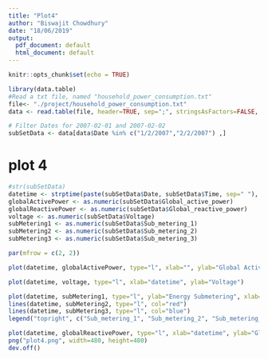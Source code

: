 ```yaml
---
title: "Plot4"
author: "Biswajit Chowdhury"
date: "18/06/2019"
output:
  pdf_document: default
  html_document: default
---
```


```r
knitr::opts_chunk$set(echo = TRUE)
```

```r
library(data.table)
#Read a txt file, named "household_power_consumption.txt"
file<- "./project/household_power_consumption.txt"
data <- read.table(file, header=TRUE, sep=";", stringsAsFactors=FALSE, dec=".")

# Filter Dates for 2007-02-01 and 2007-02-02
subSetData <- data[data$Date %in% c("1/2/2007","2/2/2007") ,]
```


# plot 4

```r
#str(subSetData)
datetime <- strptime(paste(subSetData$Date, subSetData$Time, sep=" "), "%d/%m/%Y %H:%M:%S") 
globalActivePower <- as.numeric(subSetData$Global_active_power)
globalReactivePower <- as.numeric(subSetData$Global_reactive_power)
voltage <- as.numeric(subSetData$Voltage)
subMetering1 <- as.numeric(subSetData$Sub_metering_1)
subMetering2 <- as.numeric(subSetData$Sub_metering_2)
subMetering3 <- as.numeric(subSetData$Sub_metering_3)

par(mfrow = c(2, 2)) 

plot(datetime, globalActivePower, type="l", xlab="", ylab="Global Active Power", cex=0.2)

plot(datetime, voltage, type="l", xlab="datetime", ylab="Voltage")

plot(datetime, subMetering1, type="l", ylab="Energy Submetering", xlab="")
lines(datetime, subMetering2, type="l", col="red")
lines(datetime, subMetering3, type="l", col="blue")
legend("topright", c("Sub_metering_1", "Sub_metering_2", "Sub_metering_3"), lty=, lwd=2.5, col=c("black", "red", "blue"), bty="o")

plot(datetime, globalReactivePower, type="l", xlab="datetime", ylab="Global_reactive_power")
png("plot4.png", width=480, height=480)
dev.off()
```